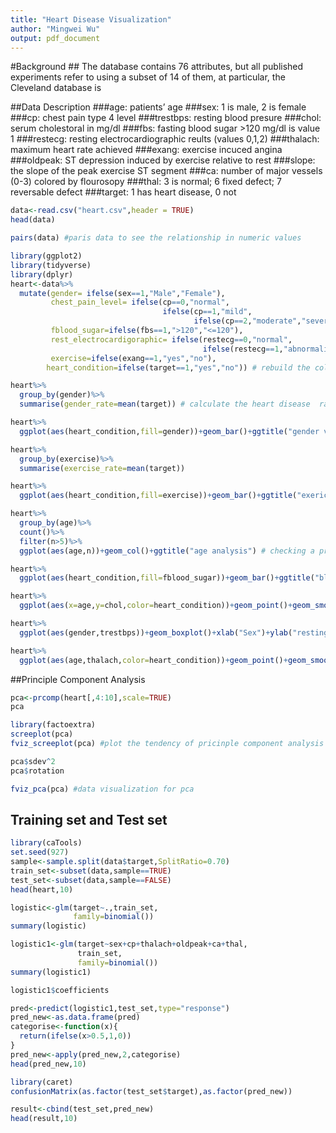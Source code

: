 ```yaml
---
title: "Heart Disease Visualization"
author: "Mingwei Wu"
output: pdf_document
---
```


#Background
## The database contains 76 attributes, but all published experiments refer to using a subset of 14 of them, at particular, the Cleveland database is 

##Data Description
###age: patients' age
###sex: 1 is male, 2 is female
###cp: chest pain type 4 level
###trestbps:  resting blood presure
###chol: serum cholestoral in mg/dl
###fbs: fasting blood sugar >120 mg/dl is value 1
###restecg: resting electrocardiographic reults (values 0,1,2)
###thalach: maximum heart rate achieved
###exang: exercise incuced angina
###oldpeak: ST depression induced by exercise relative to rest
###slope: the slope of the peak exercise ST segment
###ca: number of major vessels (0-3) colored by flourosopy
###thal: 3 is normal; 6 fixed defect; 7 reversable defect
###target: 1 has heart disease, 0 not
```r
data<-read.csv("heart.csv",header = TRUE)
head(data)
```
```r
pairs(data) #paris data to see the relationship in numeric values
```


```r
library(ggplot2)
library(tidyverse)
library(dplyr)
heart<-data%>%
  mutate(gender= ifelse(sex==1,"Male","Female"),
         chest_pain_level= ifelse(cp==0,"normal",
                                  ifelse(cp==1,"mild",
                                         ifelse(cp==2,"moderate","severe"))),
         fblood_sugar=ifelse(fbs==1,">120","<=120"),
         rest_electrocardigoraphic= ifelse(restecg==0,"normal",
                                           ifelse(restecg==1,"abnormalily","definite")),
         exercise=ifelse(exang==1,"yes","no"),
        heart_condition=ifelse(target==1,"yes","no")) # rebuild the column to the data frame
```

```r
heart%>%
  group_by(gender)%>%
  summarise(gender_rate=mean(target)) # calculate the heart disease  rate of the gender
```
```r
heart%>%
  ggplot(aes(heart_condition,fill=gender))+geom_bar()+ggtitle("gender vs heart condition") #data visualization to display the relationship
```

```r
heart%>%
  group_by(exercise)%>%
  summarise(exercise_rate=mean(target))
```


```r
heart%>%
  ggplot(aes(heart_condition,fill=exercise))+geom_bar()+ggtitle("exericse vs heart condition")
```
```r
heart%>%
  group_by(age)%>%
  count()%>%
  filter(n>5)%>%
  ggplot(aes(age,n))+geom_col()+ggtitle("age analysis") # checking a proportion of heart condition with age
```

```r
heart%>%
  ggplot(aes(heart_condition,fill=fblood_sugar))+geom_bar()+ggtitle("blood sugar > 120 vs heart condition")
```

```r
heart%>%
  ggplot(aes(x=age,y=chol,color=heart_condition))+geom_point()+geom_smooth(method="lm")+ggtitle("relationship age and chol vs heart_condition in gender")+ facet_wrap(~gender) #plot the point and line for data visualization
```
```r
heart%>%
  ggplot(aes(gender,trestbps))+geom_boxplot()+xlab("Sex")+ylab("resting blood pressure")+facet_grid(~chest_pain_level)
```
```r
heart%>%
  ggplot(aes(age,thalach,color=heart_condition))+geom_point()+geom_smooth(se=FALSE)+facet_grid(~gender)+ggtitle("maxium heart rate vs gender and target")
```

##Principle Component Analysis
```r
pca<-prcomp(heart[,4:10],scale=TRUE)
pca
```
```r
library(factoextra)
screeplot(pca)
fviz_screeplot(pca) #plot the tendency of pricinple component analysis
```
```r
pca$sdev^2
pca$rotation
```
```r
fviz_pca(pca) #data visualization for pca
```

## Training set and Test set
```r
library(caTools)
set.seed(927)
sample<-sample.split(data$target,SplitRatio=0.70)
train_set<-subset(data,sample==TRUE)
test_set<-subset(data,sample==FALSE)
head(heart,10)
```
```r
logistic<-glm(target~.,train_set,
              family=binomial())
summary(logistic)
```
```r
logistic1<-glm(target~sex+cp+thalach+oldpeak+ca+thal,
               train_set,
               family=binomial())
summary(logistic1)
```
```r
logistic1$coefficients
```
```r
pred<-predict(logistic1,test_set,type="response")
pred_new<-as.data.frame(pred)
categorise<-function(x){
  return(ifelse(x>0.5,1,0))
}
pred_new<-apply(pred_new,2,categorise)
head(pred_new,10)
```

```r
library(caret)
confusionMatrix(as.factor(test_set$target),as.factor(pred_new))
```
```r
result<-cbind(test_set,pred_new)
head(result,10)
```



